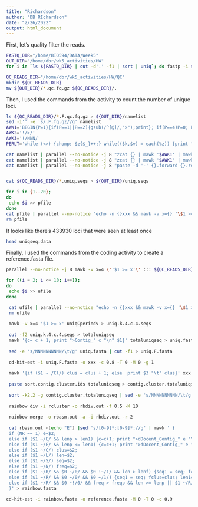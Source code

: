 ```yaml
---
title: "Richardson"
author: "DB RIchardson"
date: "2/26/2022"
output: html_document
---
```

First, let's quality filter the reads. 
```bash
FASTQ_DIR="/home/BIO594/DATA/Week5"
OUT_DIR="/home/dbr/wk5_activities/HW"
for i in `ls ${FASTQ_DIR} | cut -d'.' -f1 | sort | uniq`; do fastp -i ${FASTQ_DIR}/${i}.F.fq.gz -I ${FASTQ_DIR}/${i}.R.fq.gz -o ${OUT_DIR}/${i}.F.qc.fq.gz -O ${OUT_DIR}/${i}.R.qc.fq.gz; done 

QC_READS_DIR="/home/dbr/wk5_activities/HW/QC"
mkdir ${QC_READS_DIR}
mv ${OUT_DIR}/*.qc.fq.gz ${QC_READS_DIR}/.
```

Then, I used the commands from the activity to count the number of unique loci. 
```bash
ls ${QC_READS_DIR}/*.F.qc.fq.gz > ${OUT_DIR}/namelist
sed -i'' -e 's/.F.fq.gz//g' namelist
AWK1='BEGIN{P=1}{if(P==1||P==2){gsub(/^[@]/,">");print}; if(P==4)P=0; P++}'
AWK2='!/>/'
AWK3='!/NNN/'
PERLT='while (<>) {chomp; $z{$_}++;} while(($k,$v) = each(%z)) {print "$v\t$k\n";}'

cat namelist | parallel --no-notice -j 8 "zcat {} | mawk '$AWK1' | mawk '$AWK2' > {}.forward"
cat namelist | parallel --no-notice -j 8 "zcat {} | mawk '$AWK1' | mawk '$AWK2' > {}.reverse"
cat namelist | parallel --no-notice -j 8 "paste -d '-' {}.forward {}.reverse | mawk '$AWK3' | sed 's/-/NNNNNNNNNN/' | perl -e '$PERLT' > {}.uniq.seqs"


cat ${QC_READS_DIR}/*.uniq.seqs > ${OUT_DIR}/uniq.seqs

for i in {1..20};
do
 echo $i >> pfile
done
cat pfile | parallel --no-notice "echo -n {}xxx && mawk -v x={} '\$1 >= x' uniq.seqs | wc -l" | mawk  '{gsub("xxx","\t",$0); print;}'| sort -g > uniqseq.data
rm pfile
```

It looks like there's 433930 loci that were seen at least once 
```bash

head uniqseq.data 

```

Finally, I used the commands from the coding activity to create a reference.fasta file. 
```bash
parallel --no-notice -j 8 mawk -v x=4 \''$1 >= x'\' ::: ${QC_READS_DIR}/*.uniq.seqs | cut -f2 | perl -e 'while (<>) {chomp; $z{$_}++;} while(($k,$v) = each(%z)) {print "$v\t$k\n";}' > uniqCperindv

for ((i = 2; i <= 10; i++));
do
 echo $i >> ufile
done

 cat ufile | parallel --no-notice "echo -n {}xxx && mawk -v x={} '\$1 >= x' uniqCperindv | wc -l" | mawk  '{gsub("xxx","\t",$0); print;}'| sort -g > uniqseq.peri.data
 rm ufile
 
 mawk -v x=4 '$1 >= x' uniqCperindv > uniq.k.4.c.4.seqs
 
 cut -f2 uniq.k.4.c.4.seqs > totaluniqseq
 mawk '{c= c + 1; print ">Contig_" c "\n" $1}' totaluniqseq > uniq.fasta
 
 sed -e 's/NNNNNNNNNN/\t/g' uniq.fasta | cut -f1 > uniq.F.fasta
 
 cd-hit-est -i uniq.F.fasta -o xxx -c 0.8 -T 0 -M 0 -g 1
 
 mawk '{if ($1 ~ /Cl/) clus = clus + 1; else  print $3 "\t" clus}' xxx.clstr | sed 's/[>Contig_,...]//g' | sort -g -k1 > sort.contig.cluster.ids
 
 paste sort.contig.cluster.ids totaluniqseq > contig.cluster.totaluniqseq
 
 sort -k2,2 -g contig.cluster.totaluniqseq | sed -e 's/NNNNNNNNNN/\t/g' > rcluster
 
 rainbow div -i rcluster -o rbdiv.out -f 0.5 -K 10
 
 rainbow merge -o rbasm.out -a -i rbdiv.out -r 2
 
 cat rbasm.out <(echo "E") |sed 's/[0-9]*:[0-9]*://g' | mawk ' {
 if (NR == 1) e=$2;
 else if ($1 ~/E/ && lenp > len1) {c=c+1; print ">dDocent_Contig_" e "\n" seq2 "NNNNNNNNNN" seq1; seq1=0; seq2=0;lenp=0;e=$2;fclus=0;len1=0;freqp=0;lenf=0}
 else if ($1 ~/E/ && lenp <= len1) {c=c+1; print ">dDocent_Contig_" e "\n" seq1; seq1=0; seq2=0;lenp=0;e=$2;fclus=0;len1=0;freqp=0;lenf=0}
 else if ($1 ~/C/) clus=$2;
 else if ($1 ~/L/) len=$2;
 else if ($1 ~/S/) seq=$2;
 else if ($1 ~/N/) freq=$2;
 else if ($1 ~/R/ && $0 ~/0/ && $0 !~/1/ && len > lenf) {seq1 = seq; fclus=clus;lenf=len}
 else if ($1 ~/R/ && $0 ~/0/ && $0 ~/1/) {seq1 = seq; fclus=clus; len1=len}
 else if ($1 ~/R/ && $0 ~!/0/ && freq > freqp && len >= lenp || $1 ~/R/ && $0 ~!/0/ && freq == freqp && len > lenp) {seq2 = seq; lenp = len; freqp=freq}
 }' > rainbow.fasta

cd-hit-est -i rainbow.fasta -o reference.fasta -M 0 -T 0 -c 0.9

```

